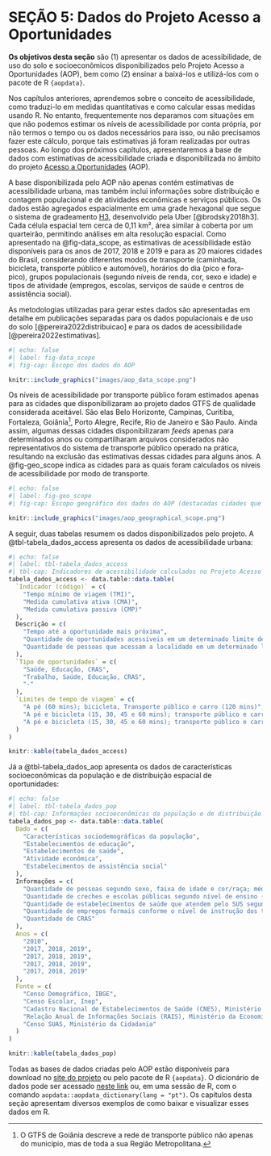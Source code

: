# SEÇÃO 5: Dados do Projeto Acesso a Oportunidades

**Os objetivos desta seção** são (1) apresentar os dados de acessibilidade, de uso do solo e socioeconômicos disponibilizados pelo Projeto Acesso a Oportunidades (AOP), bem como (2) ensinar a baixá-los e utilizá-los com o pacote de R `{aopdata}`.

Nos capítulos anteriores, aprendemos sobre o conceito de acessibilidade, como traduzi-lo em medidas quantitativas e como calcular essas medidas usando R. No entanto, frequentemente nos deparamos com situações em que não podemos estimar os níveis de acessibilidade por conta própria, por não termos o tempo ou os dados necessários para isso, ou não precisamos fazer este cálculo, porque tais estimativas já foram realizadas por outras pessoas. Ao longo dos próximos capítulos, apresentaremos a base de dados com estimativas de acessibilidade criada e disponibilizada no âmbito do projeto [Acesso a Oportunidades](https://www.ipea.gov.br/acessooportunidades/) (AOP).

A base disponibilizada pelo AOP não apenas contém estimativas de acessibilidade urbana, mas também inclui informações sobre distribuição e contagem populacional e de atividades econômicas e serviços públicos. Os dados estão agregados espacialmente em uma grade hexagonal que segue o sistema de gradeamento [H3](https://h3geo.org/), desenvolvido pela Uber [@brodsky2018h3]. Cada célula espacial tem cerca de 0,11 km², área similar à coberta por um quarteirão, permitindo análises em alta resolução espacial. Como apresentado na @fig-data_scope, as estimativas de acessibilidade estão disponíveis para os anos de 2017, 2018 e 2019 e para as 20 maiores cidades do Brasil, considerando diferentes modos de transporte (caminhada, bicicleta, transporte público e automóvel), horários do dia (pico e fora-pico), grupos populacionais (segundo níveis de renda, cor, sexo e idade) e tipos de atividade (empregos, escolas, serviços de saúde e centros de assistência social).

::: {.callout-note appearance="simple"}
As metodologias utilizadas para gerar estes dados são apresentadas em detalhe em publicações separadas para os dados populacionais e de uso do solo [@pereira2022distribuicao] e para os dados de acessibilidade [@pereira2022estimativas].
:::

```r
#| echo: false
#| label: fig-data_scope
#| fig-cap: Escopo dos dados do AOP

knitr::include_graphics("images/aop_data_scope.png")
```

Os níveis de acessibilidade por transporte público foram estimados apenas para as cidades que disponibilizaram ao projeto dados GTFS de qualidade considerada aceitável. São elas Belo Horizonte, Campinas, Curitiba, Fortaleza, Goiânia[^1], Porto Alegre, Recife, Rio de Janeiro e São Paulo. Ainda assim, algumas dessas cidades disponibilizaram *feeds* apenas para determinados anos ou compartilharam arquivos considerados não representativos do sistema de transporte público operado na prática, resultando na exclusão das estimativas dessas cidades para alguns anos. A @fig-geo_scope indica as cidades para as quais foram calculados os níveis de acessibilidade por modo de transporte.

[^1]: O GTFS de Goiânia descreve a rede de transporte público não apenas do município, mas de toda a sua Região Metropolitana.

```r
#| echo: false
#| label: fig-geo_scope
#| fig-cap: Escopo geográfico dos dados do AOP (destacadas cidades que não têm estimativas por transporte público para todos os anos)

knitr::include_graphics("images/aop_geographical_scope.png")
```

A seguir, duas tabelas resumem os dados disponibilizados pelo projeto. A @tbl-tabela_dados_access apresenta os dados de acessibilidade urbana:

```r
#| echo: false
#| label: tbl-tabela_dados_access
#| tbl-cap: Indicadores de acessibilidade calculados no Projeto Acesso a Oportunidades
tabela_dados_access <- data.table::data.table(
  `Indicador (código)` = c(
	"Tempo mínimo de viagem (TMI)",
	"Medida cumulativa ativa (CMA)",
	"Medida cumulativa passiva (CMP)"
  ),
  Descrição = c(
	"Tempo até a oportunidade mais próxima",
	"Quantidade de oportunidades acessíveis em um determinado limite de tempo",
	"Quantidade de pessoas que acessam a localidade em um determinado limite de tempo"
  ),
  `Tipo de oportunidades` = c(
	"Saúde, Educação, CRAS",
	"Trabalho, Saúde, Educação, CRAS",
	"-"
  ),
  `Limites de tempo de viagem` = c(
	"A pé (60 mins); bicicleta, Transporte público e carro (120 mins)",
	"A pé e bicicleta (15, 30, 45 e 60 mins); transporte público e carro (15, 30, 60, 90 e 120 mins)",
	"A pé e bicicleta (15, 30, 45 e 60 mins); transporte público e carro (15, 30, 60, 90 e 120 mins)"
  )
)

knitr::kable(tabela_dados_access)
```

Já a @tbl-tabela_dados_aop apresenta os dados de características socioeconômicas da população e de distribuição espacial de oportunidades:

```r
#| echo: false
#| label: tbl-tabela_dados_pop
#| tbl-cap: Informações socioeconômicas da população e de distribuição espacial de atividades, segundo ano e fonte de dados
tabela_dados_pop <- data.table::data.table(
  Dado = c(
	"Características sociodemográficas da população",
	"Estabelecimentos de educação",
	"Estabelecimentos de saúde",
	"Atividade econômica",
	"Estabelecimentos de assistência social"
  ),
  Informações = c(
	"Quantidade de pessoas segundo sexo, faixa de idade e cor/raça; média da renda domiciliar per capita",
	"Quantidade de creches e escolas públicas segundo nível de ensino (infantil, fundamental e médio)",
	"Quantidade de estabelecimentos de saúde que atendem pelo SUS segundo nível de atenção (baixa, média e alta complexidade)",
	"Quantidade de empregos formais conforme o nível de instrução dos trabalhadores (baixa, média e alta escolaridade)",
	"Quantidade de CRAS"
  ),
  Anos = c(
	"2010",
	"2017, 2018, 2019",
	"2017, 2018, 2019",
	"2017, 2018, 2019",
	"2017, 2018, 2019"
  ),
  Fonte = c(
	"Censo Demográfico, IBGE",
	"Censo Escolar, Inep",
	"Cadastro Nacional de Estabelecimentos de Saúde (CNES), Ministério da Saúde",
	"Relação Anual de Informações Sociais (RAIS), Ministério da Economia",
	"Censo SUAS, Ministério da Cidadania"
  )
)

knitr::kable(tabela_dados_pop)
```

Todas as bases de dados criadas pelo AOP estão disponíveis para download no [site do projeto](https://www.ipea.gov.br/acessooportunidades/dados/) ou pelo pacote de R `{aopdata}`. O dicionário de dados pode ser acessado [neste link](https://ipeagit.github.io/aopdata/articles/data_dic_pt.html) ou, em uma sessão de R, com o comando `aopdata::aopdata_dictionary(lang = "pt")`. Os capítulos desta seção apresentam diversos exemplos de como baixar e visualizar esses dados em R.